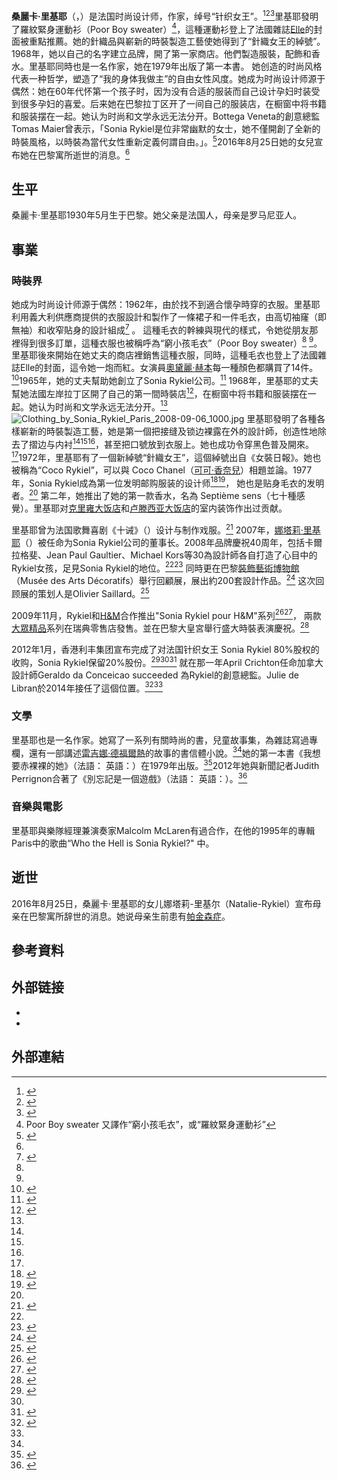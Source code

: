 {{dead end|time=2016-09-14T00:30:37+00:00}}
{{Infobox person
| name        = 桑麗卡·里基耶
| image       = Sonia Rykiel.jpg
|caption=桑麗卡，攝於2009年，[[法國|法國]][[巴黎|巴黎]]
| birth_name  = Sonia Flis
| birth_date  = {{birth date|1930|05|25|df=y}}
| birth_place = {{FRA}}[[巴黎|巴黎]]
| death_date  = {{death date and age|2016|08|25|1930|05|25|df=y}}
| death_place = {{FRA}}[[巴黎|巴黎]]
| nationality = {{FRA}}
| occupation  = 時尚设计师, 作家
| spouse      = {{marriage|Sam Rykiel|1953|1968}}
| children    = 娜塔莉-里基耶<br />[[Jean-Philippe_Rykiel|Jean-Philippe Rykiel]]
}}
'''桑麗卡·里基耶'''（{{lang-fr|'''Sonia Rykiel'''}}，{{bd|1930年|5月25日|2016年|8月25日}}）是法国时尚设计师，作家，绰号“针织女王”。<ref name="Long">{{cite web|url=http://www.independent.co.uk/life-style/fashion/features/left-of-centre-celebrating-40-years-of-sonia-rykiel-1015348.html|title=Left of centre: Celebrating 40 years of Sonia Rykiel|last=Long|first=Carola|date=15 November 2008|work=[[The_Independent|The Independent]]|accessdate=25 August 2016|location=United Kingdom|archiveurl=https://web.archive.org/web/20110318005138/http://www.independent.co.uk/life-style/fashion/features/left-of-centre-celebrating-40-years-of-sonia-rykiel-1015348.html|archivedate=2011年3月18日|deadurl=yes}}</ref><ref>{{cite web|url= http://www.liberation.fr/culture/0101303028-l-imperatrice-rousse|title= L'impératrice rousse|last= Champenois|first= Sabrina|date= 4 December 2008|work= [[Libération|Libération]]|language= fr|accessdate= 24 November 2010|archive-date= 2012-06-30|archive-url= https://web.archive.org/web/20120630003721/http://www.liberation.fr/culture/0101303028-l-imperatrice-rousse|dead-url= no}}</ref><ref name="cn_rfi">{{Cite web |url=http://cn.rfi.fr/%E7%A4%BE%E4%BC%9A/20160825-%E7%BA%A2%E5%8F%91%E9%AD%94%E5%A5%B3%E2%80%9C%E9%92%88%E7%BB%87%E5%A5%B3%E7%8E%8B%E2%80%9D%E6%97%B6%E5%B0%9A%E8%AE%BE%E8%AE%A1%E5%B8%88%E7%B4%A2%E5%B0%BC%E4%BA%9A%E2%80%A2%E9%87%8C%E5%9F%BA%E5%B0%94%E8%BE%9E%E4%B8%96 |title=存档副本 |accessdate=2020-09-11 |archive-date=2019-05-20 |archive-url=https://web.archive.org/web/20190520103609/http://cn.rfi.fr/%E7%A4%BE%E4%BC%9A/20160825-%E7%BA%A2%E5%8F%91%E9%AD%94%E5%A5%B3%E2%80%9C%E9%92%88%E7%BB%87%E5%A5%B3%E7%8E%8B%E2%80%9D%E6%97%B6%E5%B0%9A%E8%AE%BE%E8%AE%A1%E5%B8%88%E7%B4%A2%E5%B0%BC%E4%BA%9A%E2%80%A2%E9%87%8C%E5%9F%BA%E5%B0%94%E8%BE%9E%E4%B8%96 |dead-url=no }}</ref>里基耶發明了羅紋緊身運動衫（Poor Boy sweater）<ref group="note" name="multiple">Poor Boy sweater 又譯作“窮小孩毛衣”，或“羅紋緊身運動衫”</ref>，這種運動衫登上了法國雜誌[[Elle|Elle]]的封面被重點推薦。她的針織品與嶄新的時裝製造工藝使她得到了“針織女王的綽號”。1968年，她以自己的名字建立品牌，開了第一家商店。他們製造服裝，配飾和香水。里基耶同時也是一名作家，她在1979年出版了第一本書。
她创造的时尚风格代表一种哲学，塑造了“我的身体我做主”的自由女性风度。她成为时尚设计师源于偶然：她在60年代怀第一个孩子时，因为没有合适的服装而自己设计孕妇时装受到很多孕妇的喜爱。后来她在巴黎拉丁区开了一间自己的服装店，在橱窗中将书籍和服装摆在一起。她认为时尚和文学永远无法分开。Bottega Veneta的創意總監Tomas Maier曾表示，「Sonia Rykiel是位非常幽默的女士，她不僅開創了全新的時裝風格，以時裝為當代女性重新定義何謂自由。」。<ref>{{Cite web |url=http://www.beautimode.com/article/content/82181/ |title=存档副本 |accessdate=2016-09-02 |archive-date=2016-08-28 |archive-url=https://web.archive.org/web/20160828042715/http://www.beautimode.com/article/content/82181/ |dead-url=no }}</ref>2016年8月25日她的女兒宣布她在巴黎寓所逝世的消息。<ref name="cn_rfi"/>

==生平==
桑麗卡·里基耶1930年5月生于巴黎。她父亲是法国人，母亲是罗马尼亚人。
==事業==
===時裝界===
她成为时尚设计师源于偶然：1962年，由於找不到適合懷孕時穿的衣服。里基耶利用義大利供應商提供的衣服設計和製作了一條裙子和一件毛衣，由高切袖窿（即無袖）和收窄貼身的設計組成<ref name="Moss">{{cite news|url=http://www.telegraph.co.uk/fashion/people/paying-tribute-to-sonia-rykiel-the-designer-who-made-fashion-lib/|title=Paying tribute to Sonia Rykiel: The designer who made fashion liberating|last=Moss|first=Victoria|date=25 August 2016|work=[[The_Daily_Telegraph|The Daily Telegraph]]|accessdate=25 August 2016|archive-date=2016-08-26|archive-url=https://web.archive.org/web/20160826182522/http://www.telegraph.co.uk/fashion/people/paying-tribute-to-sonia-rykiel-the-designer-who-made-fashion-lib/|dead-url=no}}</ref> 。
這種毛衣的幹練與現代的樣式，令她從朋友那裡得到很多訂單，這種衣服也被稱呼為“窮小孩毛衣”（Poor Boy sweater）<ref name="Moss"/> <ref group="note" name="multiple" />。
里基耶後來開始在她丈夫的商店裡銷售這種衣服，同時，這種毛衣也登上了法國雜誌Elle的封面，這令她一炮而紅。女演員[[奥黛丽·赫本|奧黛麗·赫本]]每一種顏色都購買了14件。<ref name="Secret">{{cite news|url=https://www.theguardian.com/society/2012/aug/05/sonia-rykiel-parkinsons-disease|title=Sonia Rykiel: 'I could no longer keep my illness secret'|last=Rykiel|first=Sonia|date=5 August 2012|work=[[The_Guardian|The Guardian]]|accessdate=25 August 2016|archive-date=2016-08-25|archive-url=https://web.archive.org/web/20160825153108/https://www.theguardian.com/society/2012/aug/05/sonia-rykiel-parkinsons-disease|dead-url=no}}</ref>1965年，她的丈夫幫助她創立了Sonia Rykiel公司。<ref>{{cite web|url=http://www.bloomberg.com/Research/stocks/private/snapshot.asp?privcapId=5458293|title=Company Overview of Sonia Rykiel C.D.M. S.A.|publisher=[[Bloomberg.com|Bloomberg.com]]|accessdate=25 August 2016|archive-date=2016-08-27|archive-url=https://web.archive.org/web/20160827002614/http://www.bloomberg.com/Research/stocks/private/snapshot.asp?privcapId=5458293|dead-url=no}}</ref> 1968年，里基耶的丈夫幫她法國左岸拉丁区開了自己的第一間時裝店<ref>{{cite news|url=http://nymag.com/thecut/2016/08/fashion-designer-sonia-rykiel-dies-at-86.html|title=Sonia Rykiel Started With a Maternity Dress and Ended With an Empire|last=Hyland|first=Véronique|date=25 August 2016|work=[[New_York_(magazine)|New York]]|accessdate=25 August 2016|archive-date=2016-08-28|archive-url=https://web.archive.org/web/20160828204231/http://nymag.com/thecut/2016/08/fashion-designer-sonia-rykiel-dies-at-86.html|dead-url=no}}</ref>，在橱窗中将书籍和服装摆在一起。她认为时尚和文学永远无法分开。<ref name="cn_rfi"/>
[[File:Clothing_by_Sonia_Rykiel_Paris_2008-09-06_1000.jpg|thumb]]
里基耶發明了各種各樣嶄新的時裝製造工藝，她是第一個把接缝及锁边裸露在外的設計師，创造性地除去了摺边与内衬<ref name="globalblue"/><ref name="Moss"/><ref name="Thomas"/>，甚至把口號放到衣服上。她也成功令穿黑色普及開來。<ref name="Thomas"/>1972年，里基耶有了一個新綽號“針織女王”，這個綽號出自《女裝日報》。她也被稱為“Coco Rykiel”，可以與 Coco Chanel（[[可可·香奈尔|可可·香奈兒]]）相題並論。1977年，Sonia Rykiel成為第一位发明邮购服装的设计师<ref name="Joignot">{{cite news|url=https://www.theguardian.com/fashion/2013/oct/08/sonia-rykiel-queen-of-knitwear|title=Sonia Rykiel, queen of knitwear|last=Joignot|first=Frédéric|date=8 October 2013|work=[[The_Guardian|The Guardian]]|accessdate=25 August 2016|archive-date=2016-08-26|archive-url=https://web.archive.org/web/20160826190839/https://www.theguardian.com/fashion/2013/oct/08/sonia-rykiel-queen-of-knitwear|dead-url=no}}</ref><ref name="globalblue">{{cite web|url=http://www.globalblue.cn/destinations/france/paris/in-memory-of-french-fashion-designer-sonia-rykiel/|title=永远怀念法国时装设计师Sonia Rykiel|accessdate=2016-09-03|language=中文|archive-date=2016-10-14|archive-url=https://web.archive.org/web/20161014025131/http://www.globalblue.cn/destinations/france/paris/in-memory-of-french-fashion-designer-sonia-rykiel/|dead-url=no}}</ref>，
她也是贴身毛衣的发明者。<ref name="globalblue"/>
第二年，她推出了她的第一款香水，名為 Septième sens（七十種感覺）。里基耶对[[克里雍大饭店|克里雍大饭店]]和[[卢滕西亚大饭店|卢滕西亚大饭店]]的室内装饰作出过贡献。

里基耶曾为法国歌舞喜剧《十诫》（{{lang|fr|Les Dix Commandements}}）设计与制作戏服。<ref>{{cite news|url=http://theseoultimes.com/ST/?url=/ST/db/read.php?idx=3229|title="Les Dix Commandments" Enraptures Locals|year=2006|work=The Seoul Times|accessdate=26 August 2016|archive-date=2020-05-10|archive-url=https://web.archive.org/web/20200510034914/https://theseoultimes.com/ST/?url=%252FST%252Fdb%252Fread.php%253Fidx%253D3229|dead-url=no}}</ref> 
2007年，[[娜塔莉·里基耶|娜塔莉·里基耶]]（{{lang|en|Nathalie Rykiel}}）被任命为Sonia Rykiel公司的董事长。2008年品牌慶祝40周年，包括卡爾拉格斐、Jean Paul Gaultier、Michael Kors等30為設計師各自打造了心目中的Rykiel女孩，足見Sonia Rykiel的地位。<ref name="Joignot"/><ref>{{cite news|url=http://fashion.ettoday.net/news/763723|title=Sonia Rykiel你認識嗎？回憶針織女王的輝煌年代|website=fashion.ettoday.net|accessdate=2016-09-03|language=中文|archive-date=2016-08-28|archive-url=https://web.archive.org/web/20160828131542/http://fashion.ettoday.net/news/763723|dead-url=no}}</ref>
同時更在巴黎[[裝飾藝術博物館|裝飾藝術博物館]]（Musée des Arts Décoratifs）舉行回顧展，展出約200套設計作品。<ref>{{cite web|url=http://www.beautimode.com/article/content/82181/|title=大師們憶針織女王Sonia Rykiel 時尚界悼念法式風格代表|website=beautimode.com|accessdate=2016-09-03|language=中文|archive-date=2016-08-28|archive-url=https://web.archive.org/web/20160828042715/http://www.beautimode.com/article/content/82181/|dead-url=no}}</ref>
这次回顾展的策划人是Olivier Saillard。<ref>{{cite web|url=http://www.cosmopolitan.fr/,exposition-sonia-rykiel-aux-arts-decoratifs,2146,1040417.asp|title=Exposition : Sonia Rykiel aux Arts décoratifs|work=[[Cosmopolitan_(magazine)|Cosmopolitan France]]|accessdate=25 August 2016|language=fr|archive-date=2016-09-11|archive-url=https://web.archive.org/web/20160911203216/http://www.cosmopolitan.fr/,exposition-sonia-rykiel-aux-arts-decoratifs,2146,1040417.asp|dead-url=no}}</ref>

2009年11月，Rykiel和[[H&M|H&M]]合作推出"Sonia Rykiel pour H&M"系列<ref>{{cite web |url=http://www.hm.com/fr/presse/communiqusdepresse/mode__prfashion.nhtml |title=H&M FR | Les toutes dernières tendances de la mode et des vêtements de qualité au meilleur prix | H&M |website=Hm.com |date= |accessdate=4 February 2016 |language=fr |archive-date=2014-12-17 |archive-url=https://web.archive.org/web/20141217031802/http://www.hm.com/fr/presse/communiqusdepresse/mode__prfashion.nhtml |dead-url=no }}</ref><ref name="onlylady">{{cite web|url=http://www.onlylady.com/brand/soniarykiel/intro.html|website=onlylady.com|title=索尼亚·里基尔 · Sonia Rykiel－品牌介紹－大事記|accessdate=2016-09-03|language=中文|archive-url=https://web.archive.org/web/20160918033047/http://www.onlylady.com/brand/soniarykiel/intro.html|archive-date=2016-09-18|dead-url=yes}}</ref>，
兩款[[大眾精品|大眾精品]]系列在瑞典零售店發售。並在巴黎大皇宮舉行盛大時裝表演慶祝。<ref>{{cite web|url=http://hk.apple.nextmedia.com/entertainment/art/20091203/13483417|website=hk.apple.nextmedia.com|title=巴黎獨家直擊Sonia Rykiel pour H&M聖誕女物|accessdate=2016-09-03|language=中文|archive-date=2016-09-16|archive-url=https://web.archive.org/web/20160916172410/http://hk.apple.nextmedia.com/entertainment/art/20091203/13483417|dead-url=no}}</ref>

2012年1月，香港利丰集团宣布完成了对法国针织女王 Sonia Rykiel 80%股权的收购，Sonia Rykiel保留20%股份。<ref>{{cite news|url=http://www.ycwb.com/epaper/ycwb/html/2012-02/23/content_1327973.htm|website=ycwb.com|title=织织复织织|accessdate=2016-09-03|language=中文|deadurl=yes|archiveurl=https://web.archive.org/web/20120224062444/http://www.ycwb.com/ePaper/ycwb/html/2012-02/23/content_1327973.htm|archivedate=2012-02-24}}</ref><ref name="Joignot"/><ref>{{cite web |author= |url=http://www.reuters.com/article/2012/02/21/soniarykiel-fung-idUSL5E8DL2GP20120221 |title=Hong Kong investors buy fashion brand Sonia Rykiel |publisher=Reuters |date=21 February 2012 |accessdate=4 February 2016 |archive-date=2015-09-24 |archive-url=https://web.archive.org/web/20150924162434/http://www.reuters.com/article/2012/02/21/soniarykiel-fung-idUSL5E8DL2GP20120221 |dead-url=no }}</ref> 
就在那一年April Crichton任命加拿大設計師Geraldo da Conceicao succeeded 為Rykiel的創意總監。Julie de Libran於2014年接任了這個位置。<ref>{{cite web|url=https://www.businessoffashion.com/articles/power-moves/julie-de-libran-appointed-artistic-director-sonia-rykiel|title=Julie de Libran Appointed Artistic Director at Sonia Rykiel|publisher=Business of Fashion|date=14 May 2014|last=Wang|first=Lisa|accessdate=4 February 2016|archive-date=2016-09-16|archive-url=https://web.archive.org/web/20160916032807/https://www.businessoffashion.com/articles/power-moves/julie-de-libran-appointed-artistic-director-sonia-rykiel|dead-url=no}}</ref><ref name="onlylady"/>

===文學===
里基耶也是一名作家。她寫了一系列有關時尚的書，兒童故事集，為雜誌寫過專欄，還有一部講述[[雷吉娜·德福爾熱|雷吉娜·德福爾熱]]的故事的書信體小說。<ref name="McFadden"/>她的第一本書《我想要赤裸裸的她》（法語：{{lang|fr|Et Je La Voudrais Nue}} 英語：{{lang|en|I Would Like Her Naked}}）在1979年出版。<ref name="Menkes">{{cite news|url=http://www.nytimes.com/1998/04/28/style/28iht-fash.t_6.html|title=Sonia Rykiel: Still Whipping Up the Cultural Broth|last=Menkes|first=Suzy|date=28 April 1998|work=[[The_New_York_Times|The New York Times]]|accessdate=25 August 2016|archive-date=2016-08-28|archive-url=https://web.archive.org/web/20160828140648/http://www.nytimes.com/1998/04/28/style/28iht-fash.t_6.html|dead-url=no}}</ref>2012年她與新聞記者Judith Perrignon合著了《別忘記是一個遊戲》（法語：{{lang|fr|N'oubliez pas que je joue}} 英語：{{lang|en|Don't forget it's a game}}）。<ref name="Menkes">{{cite news|url=http://www.nytimes.com/1998/04/28/style/28iht-fash.t_6.html|title=Sonia Rykiel: Still Whipping Up the Cultural Broth|last=Menkes|first=Suzy|date=28 April 1998|work=[[The_New_York_Times|The New York Times]]|accessdate=25 August 2016}}</ref>
===音樂與電影===
里基耶與樂隊經理兼演奏家Malcolm McLaren有過合作，在他的1995年的專輯Paris中的歌曲“Who the Hell is Sonia Rykiel?" 中。

==逝世==
2016年8月25日，桑麗卡·里基耶的女儿娜塔莉-里基尔（Natalie-Rykiel）宣布母亲在巴黎寓所辞世的消息。她说母亲生前患有[[帕金森症|帕金森症]]。

== 參考資料 ==
<!--- 參見https://zh.wikipedia.org/wiki/Wikipedia:%E8%84%9A%E6%B3%A8以獲知如何使用<ref></ref>標籤來插入參考資料，它们會自動顯示在下方。 -->
<!-- 參考資料為維基百科中非常重要的一環，請確保您加入的「每一句話」都是出自於某個來源，並請加入該句話後使用<ref>來源</ref>的方式標註來源-->
{{Reflist|2}}
<references group="note" />

==外部链接==
* {{Official website}}
* {{IMDb name}}

{{设计师品牌}}

== 外部連結 ==
<!-- 請放與主題直接相關的網站，格式為 [網址 顯示說明]-->

<!--- 分類 --->